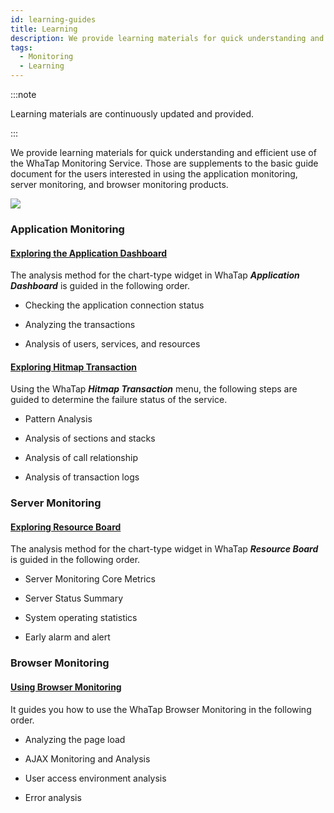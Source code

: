 ```yaml
---
id: learning-guides
title: Learning
description: We provide learning materials for quick understanding and efficient use of the WhaTap Monitoring Service.
tags:
  - Monitoring
  - Learning
---
```


:::note

Learning materials are continuously updated and provided.

:::

We provide learning materials for quick understanding and efficient use of the WhaTap Monitoring Service. Those are supplements to the basic guide document for the users interested in using the application monitoring, server monitoring, and browser monitoring products. 

![](/img/learning-cover.png)

### Application Monitoring

#### [Exploring the Application Dashboard](best-practice-guides/about-apm-dashboard)

The analysis method for the chart-type widget in WhaTap **_Application Dashboard_** is guided in the following order.

-   Checking the application connection status

-   Analyzing the transactions

-   Analysis of users, services, and resources

#### [Exploring Hitmap Transaction](best-practice-guides/about-apm-hitmap-class)

Using the WhaTap **_Hitmap Transaction_** menu, the following steps are guided to determine the failure status of the service.

-   Pattern Analysis

-   Analysis of sections and stacks

-   Analysis of call relationship

-   Analysis of transaction logs

### Server Monitoring

#### [Exploring Resource Board](best-practice-guides/about-server-dashboard)

The analysis method for the chart-type widget in WhaTap **_Resource Board_** is guided in the following order.

-   Server Monitoring Core Metrics

-   Server Status Summary

-   System operating statistics

-   Early alarm and alert

### Browser Monitoring

#### [Using Browser Monitoring](best-practice-guides/using-browser-monitoring)

It guides you how to use the WhaTap Browser Monitoring in the following order.

-   Analyzing the page load

-   AJAX Monitoring and Analysis

-   User access environment analysis

-   Error analysis
